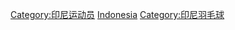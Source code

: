 {{Commonscat|Badminton players from Indonesia}}

[[Category:印尼运动员|Category:印尼运动员]]
[[Category:各國羽毛球運動員|Indonesia]]
[[Category:印尼羽毛球|Category:印尼羽毛球]]